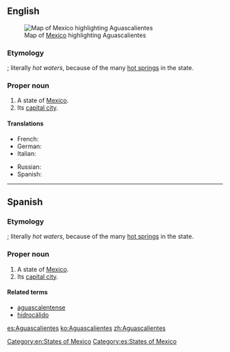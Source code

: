 ==English==
{{wikipedia|lang=en}}
[[File:Mexico map, MX-AGU.svg|thumb|Map of [[Mexico]] highlighting Aguascalientes]]
===Etymology===
{{etyl|es}} {{compound|aguas|calientes|lang=es}}; literally ''hot waters'', because of the many [[hot spring]]s in the state.

===Proper noun===
{{en-proper noun}}

# A state of [[Mexico]].
# Its [[capital city]].

====Translations====
{{trans-top|state of Mexico}}
* French: {{t-|fr|Aguascalientes|m}}
* German: {{t-|de|Aguascalientes|m}}
* Italian: {{t-|it|Aguascalientes|m}}
{{trans-mid}}
* Russian: {{t-|ru|Агуаскальентес}}
* Spanish: {{t+|es|Aguascalientes|m}}
{{trans-bottom}}

<!--===See also=== *{{pedialite}}-->

[[Category:en:States of Mexico]]

----

==Spanish==
{{wikipedia|lang=es}}

===Etymology===
{{compound|aguas|calientes|lang=es}}; literally ''hot waters'', because of the many [[hot spring]]s in the state.

===Proper noun===
{{es-proper noun|m}}

# A state of [[Mexico]].
# Its [[capital city]].

====Related terms====
*[[aguascalentense]]
*[[hidrocálido]]

<!--===See also=== * {{pedialite|lang=es}}-->

[[Category:es:States of Mexico]]

[[es:Aguascalientes]]
[[ko:Aguascalientes]]
[[zh:Aguascalientes]]